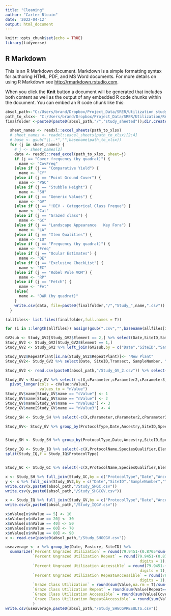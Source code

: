 ```yaml
---
title: "Cleaning"
author: "Carter Blouin"
date: '2022-04-12'
output: html_document
---
```


```r
knitr::opts_chunk$set(echo = TRUE)
library(tidyverse)
```

## R Markdown

This is an R Markdown document. Markdown is a simple formatting syntax for authoring HTML, PDF, and MS Word documents. For more details on using R Markdown see <http://rmarkdown.rstudio.com>.

When you click the **Knit** button a document will be generated that includes both content as well as the output of any embedded R code chunks within the document. You can embed an R code chunk like this:

```r
absol_path<-"C:/Users/brand/Dropbox/Project_Data/SRER/Utilization study"
path_to_xlsx<- "C:/Users/brand/Dropbox/Project_Data/SRER/Utilization/RAW_Data/GY2021/VGS-Export_RAW_20220408.xlsx"
finalfolder <-paste0(paste0(absol_path,"/","study_sheeted"));dir.create(finalfolder)
```

```r

  sheet_names <- readxl::excel_sheets(path_to_xlsx)
  # sheet_names <- readxl::excel_sheets(path_to_xlsx)[2:4]
  # base <- gsub("\\..*","",basename(path_to_xlsx))
  for (j in sheet_names) {
    # j <- sheet_names[2]
    data <- readxl::read_excel(path_to_xlsx, sheet=j)
    if (j == "Cover frequency (by quadrat)") {
      name <- "CovFreq"
    }else if (j == "Comparative Yield") {
      name <- "CY"
    }else if (j == "Point Ground Cover") {
      name <- "PGC"
    }else if (j == "Stubble Height") {
      name <- "SH"
    }else if (j == "Generic Values") {
      name <- "GV"
    }else if (j == "!DEV - Categorical Class Freque") {
      name <- "Cat"
    }else if (j == "Grazed class") {
      name <- "GC"
    }else if (j == "Landscape Appearance   Key Fora") {
      name <- "LA"
    }else if (j == "Item Qualities") {
      name <- "IQ"
    }else if (j == "Frequency (by quadrat)") {
      name <- "Freq"
    }else if (j == "Ocular Estimates") {
      name <- "OE"
    }else if (j == "Exclusive CheckList") {
      name <- "EC"
    }else if (j == "Robel Pole VOM") {
      name <- "RP"
    }else if (j == "Fetch") {
      name <- "Fet"
    }else{
      name <- "DWR (by quadrat)"
    }
    write.csv(data, file=paste0(finalfolder,"/","Study_",name,".csv"))
  }

```
```r
(allfiles<- list.files(finalfolder,full.names = T))

for (i in 1:length(allfiles)) assign(gsub(".csv","",basename(allfiles[i])), read.csv(allfiles[i]))
```

```r
GV2sub <- Study_GV2[Study_GV2$Element == 2,] %>% select(Date,SiteID,SampleNumber,RepeatPlant = SpeciesName)
Study_GV2 <- Study_GV2[Study_GV2$Element == 1,] 
Study_GV2 <- Study_GV2 %>% left_join(GV2sub,by = c("Date","SiteID","SampleNumber"))

Study_GV2$RepeatPlant[is.na(Study_GV2$RepeatPlant)]<- "New Plant"
Study_GV2<- Study_GV2 %>% select(Date, SiteID,Transect, SampleNumber, "Cover" = SpeciesName,RepeatPlant);rm(GV2sub)

Study_GV2 <- read.csv(paste0(absol_path,"/Study_GV_2.csv")) %>% select(-X)

```

```r
Study_GV <-Study_GV %>% select(-c(X,cParameter,cParameter2,cParameter3,cValueCommon,cValue2,cValue2Common,cValue3,cValue3Common,DDLat,DDLong)) %>% 
  pivot_longer(cols = cValue:nValue3, 
               values_to = "nValue")
Study_GV$name[Study_GV$name == "cValue"] <- 1
Study_GV$name[Study_GV$name == "nValue"] <- 2
Study_GV$name[Study_GV$name == "nValue2"] <- 3
Study_GV$name[Study_GV$name == "nValue3"] <- 4

Study_SH <- Study_SH %>% select(-c(X,cParameter,cParameter2,cParameter3,cValueCommon,cValue2,cValue2Common,cValue3,cValue3Common,DDLat,DDLong))

Study_GV<- Study_GV %>% group_by(ProtocolType,Date,Ancestry,SiteID,SpeciesSymbol,SpeciesName,Transect,SampleNumber) %>% summarize(Average = round(mean(nValue),digits = 1), SD = sd(nValue), N = n(), Max = max(nValue), Min = min(nValue))


Study_SH <- Study_SH %>% group_by(ProtocolType,Date,Ancestry,SiteID,SpeciesSymbol,SpeciesName,Transect,SampleNumber) %>% summarize(Average = round(mean(nValue),digits = 1), SD = sd(nValue), N = n(), Max = max(nValue), Min = min(nValue))


```
```r
Study_IQ <- Study_IQ %>% select(-c(X,ProtocolName,SpeciesQualifier,Element,cValue,SiteType,SiteStatus,cValue2,FieldQualifier,SubElement,cParameter,cParameter2,cParameter3,cValue3,cValue3Common,nValue2,nValue3,DDLat,DDLong))
split(Study_IQ,f = Study_IQ$ProtocolType)


Study_GC <- Study_GC %>% select(-c(X,ProtocolName,SpeciesQualifier,Element,cValue,SiteType,SiteStatus,cValue2,FieldQualifier,SubElement,cParameter,cParameter2,cParameter3,cValue3,FieldSymbol,cValueCommon,EventType,EventName,cValue2Common,cValue3Common,nValue2,nValue3,DDLat,DDLong))
```

```r
x <- Study_SH %>% full_join(Study_GC,by = c("ProtocolType","Date","Ancestry","SiteID","SpeciesSymbol","SpeciesName","SampleNumber","Transect"))
y <- x %>% full_join(Study_GV2,by = c("Date","SiteID","SampleNumber","Transect"))
write.csv(x,paste0(absol_path,"/Study_SHGC.csv"))
write.csv(y,paste0(absol_path,"/Study_SHGCGV.csv"))

x <- Study_IQ %>% full_join(Study_GV,by = c("ProtocolType","Date","Ancestry","SiteID","SpeciesSymbol","SpeciesName","Transect","SampleNumber"))
write.csv(x,paste0(absol_path,"/Study_IQGV.csv"))

```
```r
x$nValue[x$nValue == 5] <- 10
x$nValue[x$nValue == 20] <- 30
x$nValue[x$nValue == 40] <- 50
x$nValue[x$nValue == 60] <- 70
x$nValue[x$nValue == 80] <- 90
x <- read.csv(paste0(absol_path,"/Study_SHGCGV.csv"))

useaverage <- x %>% group_by(Date, Pasture, SiteID) %>%
  summarize(`Percent Ungrazed Utilization` = round(79.9451-(0.8705*sum(Value < 1,na.rm = T)), digits = 1),
            `Percent Ungrazed Utilization Repeat` = round(79.9451-(0.8705*sum(Value[Repeat=="New Plant"] < 1,na.rm = T)),
                                                           digits = 1),
            `Percent Ungrazed Utilization Accessible` = round(79.9451-(0.8705*sum(Value[Cover=="No Cover"] < 1,na.rm = T)),
                                                           digits = 1),
            `Percent Ungrazed Utilization Repeat&Accessible` = round(79.9451-(0.8705*sum(Value[Repeat=="New Plant" & Cover=="No Cover"] < 1,na.rm = T)),
                                                           digits = 1),
            `Graze Class Utilization` = round(sum(Value,na.rm = T)/sum(Value > 0,na.rm = T), digits = 1),
            `Graze Class Utilization Repeat` = round(sum(Value[Repeat=="New Plant"],na.rm = T)/sum(Value[Repeat=="New Plant"] > 0,na.rm = T), digits = 1),
            `Graze Class Utilization Accessible` = round(sum(Value[Cover=="No Cover"],na.rm = T)/sum(Value[Cover=="No Cover"] > 0,na.rm = T), digits = 1),
            `Graze Class Utilization Repeat&Accessible` = round(sum(Value[Repeat=="New Plant" & Cover=="No Cover"],na.rm = T)/sum(Value[Repeat=="New Plant" & Cover=="No Cover"] > 0,na.rm = T), digits = 1)
            )
write.csv(useaverage,paste0(absol_path,"/Study_SHGCGVRESULTS.csv"))

```


